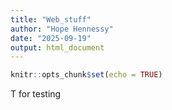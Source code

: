 ```yaml
---
title: "Web_stuff"
author: "Hope Hennessy"
date: "2025-09-19"
output: html_document
---
```


```r
knitr::opts_chunk$set(echo = TRUE)
```

T for testing